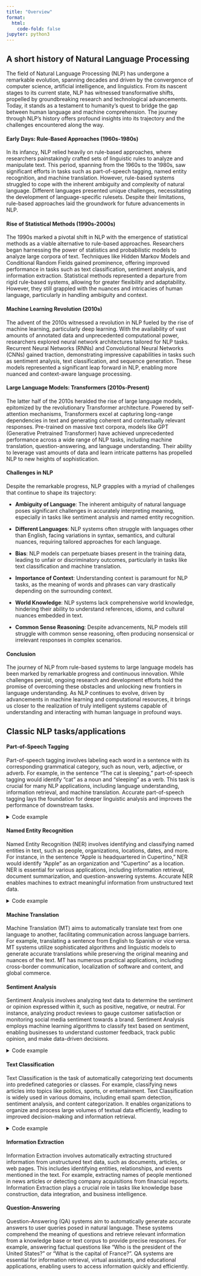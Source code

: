 ```yaml
---
title: "Overview"
format:
  html:
    code-fold: false
jupyter: python3
---
```


## A short history of Natural Language Processing

The field of Natural Language Processing (NLP) has undergone a remarkable evolution, spanning decades and driven by the convergence of computer science, artificial intelligence, and linguistics. 
From its nascent stages to its current state, NLP has witnessed transformative shifts, propelled by groundbreaking research and technological advancements. 
Today, it stands as a testament to humanity's quest to bridge the gap between human language and machine comprehension. 
The journey through NLP's history offers profound insights into its trajectory and the challenges encountered along the way.

#### Early Days: Rule-Based Approaches (1960s-1980s)
In its infancy, NLP relied heavily on rule-based approaches, where researchers painstakingly crafted sets of linguistic rules to analyze and manipulate text. 
This period, spanning from the 1960s to the 1980s, saw significant efforts in tasks such as part-of-speech tagging, named entity recognition, and machine translation. 
However, rule-based systems struggled to cope with the inherent ambiguity and complexity of natural language. 
Different languages presented unique challenges, necessitating the development of language-specific rulesets. Despite their limitations, rule-based approaches laid the groundwork for future advancements in NLP.

#### Rise of Statistical Methods (1990s-2000s)
The 1990s marked a pivotal shift in NLP with the emergence of statistical methods as a viable alternative to rule-based approaches. 
Researchers began harnessing the power of statistics and probabilistic models to analyze large corpora of text. 
Techniques like Hidden Markov Models and Conditional Random Fields gained prominence, offering improved performance in tasks such as text classification, sentiment analysis, and information extraction. 
Statistical methods represented a departure from rigid rule-based systems, allowing for greater flexibility and adaptability. 
However, they still grappled with the nuances and intricacies of human language, particularly in handling ambiguity and context.

#### Machine Learning Revolution (2010s)
The advent of the 2010s witnessed a revolution in NLP fueled by the rise of machine learning, particularly deep learning. 
With the availability of vast amounts of annotated data and unprecedented computational power, researchers explored neural network architectures tailored for NLP tasks. 
Recurrent Neural Networks (RNNs) and Convolutional Neural Networks (CNNs) gained traction, demonstrating impressive capabilities in tasks such as sentiment analysis, text classification, and sequence generation. 
These models represented a significant leap forward in NLP, enabling more nuanced and context-aware language processing.

#### Large Language Models: Transformers (2010s-Present)
The latter half of the 2010s heralded the rise of large language models, epitomized by the revolutionary Transformer architecture.
Powered by self-attention mechanisms, Transformers excel at capturing long-range dependencies in text and generating coherent and contextually relevant responses. 
Pre-trained on massive text corpora, models like GPT (Generative Pretrained Transformer) have achieved unprecedented performance across a wide range of NLP tasks, including machine translation, question-answering, and language understanding. 
Their ability to leverage vast amounts of data and learn intricate patterns has propelled NLP to new heights of sophistication.

#### Challenges in NLP
Despite the remarkable progress, NLP grapples with a myriad of challenges that continue to shape its trajectory:

- **Ambiguity of Language**: The inherent ambiguity of natural language poses significant challenges in accurately interpreting meaning, especially in tasks like sentiment analysis and named entity recognition.
  
- **Different Languages**: NLP systems often struggle with languages other than English, facing variations in syntax, semantics, and cultural nuances, requiring tailored approaches for each language.

- **Bias**: NLP models can perpetuate biases present in the training data, leading to unfair or discriminatory outcomes, particularly in tasks like text classification and machine translation.

- **Importance of Context**: Understanding context is paramount for NLP tasks, as the meaning of words and phrases can vary drastically depending on the surrounding context.

- **World Knowledge**: NLP systems lack comprehensive world knowledge, hindering their ability to understand references, idioms, and cultural nuances embedded in text.

- **Common Sense Reasoning**: Despite advancements, NLP models still struggle with common sense reasoning, often producing nonsensical or irrelevant responses in complex scenarios.

#### Conclusion
The journey of NLP from rule-based systems to large language models has been marked by remarkable progress and continuous innovation. 
While challenges persist, ongoing research and development efforts hold the promise of overcoming these obstacles and unlocking new frontiers in language understanding. 
As NLP continues to evolve, driven by advancements in machine learning and computational resources, it brings us closer to the realization of truly intelligent systems capable of understanding and interacting with human language in profound ways.


## Classic NLP tasks/applications

#### Part-of-Speech Tagging
Part-of-speech tagging involves labeling each word in a sentence with its corresponding grammatical category, such as noun, verb, adjective, or adverb. 
For example, in the sentence "The cat is sleeping," part-of-speech tagging would identify "cat" as a noun and "sleeping" as a verb. 
This task is crucial for many NLP applications, including language understanding, information retrieval, and machine translation. 
Accurate part-of-speech tagging lays the foundation for deeper linguistic analysis and improves the performance of downstream tasks.

<details>
<summary>Code example</summary>
```python
import spacy

# Load the English language model
nlp = spacy.load("en_core_web_sm")

# Example text
text = "The sun sets behind the mountains, casting a golden glow across the sky."

# Process the text with spaCy
doc = nlp(text)

# Find the maximum length of token text and POS tag
max_token_length = max(len(token.text) for token in doc)
max_pos_length = max(len(token.pos_) for token in doc)

# Print each token along with its part-of-speech tag
for token in doc:
    print(f"Token: {token.text.ljust(max_token_length)} | POS Tag: {token.pos_.ljust(max_pos_length)}")
```
</details>



#### Named Entity Recognition
Named Entity Recognition (NER) involves identifying and classifying named entities in text, such as people, organizations, locations, dates, and more. For instance, in the sentence "Apple is headquartered in Cupertino," NER would identify "Apple" as an organization and "Cupertino" as a location. 
NER is essential for various applications, including information retrieval, document summarization, and question-answering systems. Accurate NER enables machines to extract meaningful information from unstructured text data.

<details>
<summary>Code example</summary>
```python
import spacy

# Load the English language model
nlp = spacy.load("en_core_web_sm")

# Example text
text = "Apple is considering buying a startup called U.K. based company in London for $1 billion."

# Process the text with spaCy
doc = nlp(text)

# Print each token along with its Named Entity label
for ent in doc.ents:
    print(f"Entity: {ent.text.ljust(20)} | Label: {ent.label_}")
```

</details>



#### Machine Translation
Machine Translation (MT) aims to automatically translate text from one language to another, facilitating communication across language barriers. 
For example, translating a sentence from English to Spanish or vice versa. 
MT systems utilize sophisticated algorithms and linguistic models to generate accurate translations while preserving the original meaning and nuances of the text. 
MT has numerous practical applications, including cross-border communication, localization of software and content, and global commerce.

#### Sentiment Analysis
Sentiment Analysis involves analyzing text data to determine the sentiment or opinion expressed within it, such as positive, negative, or neutral. 
For instance, analyzing product reviews to gauge customer satisfaction or monitoring social media sentiment towards a brand. 
Sentiment Analysis employs machine learning algorithms to classify text based on sentiment, enabling businesses to understand customer feedback, track public opinion, and make data-driven decisions.

<details>
<summary>Code example</summary>
```python
# python -m textblob.download_corpora

from textblob import TextBlob

# Example text
text = "I love TextBlob! It's an amazing library for natural language processing."

# Perform sentiment analysis with TextBlob
blob = TextBlob(text)
sentiment_score = blob.sentiment.polarity

# Determine sentiment label based on sentiment score
if sentiment_score > 0:
    sentiment_label = "Positive"
elif sentiment_score < 0:
    sentiment_label = "Negative"
else:
    sentiment_label = "Neutral"

# Print sentiment analysis results
print(f"Text: {text}")
print(f"Sentiment Score: {sentiment_score:.2f}")
print(f"Sentiment Label: {sentiment_label}")
```
</details>


#### Text Classification
Text Classification is the task of automatically categorizing text documents into predefined categories or classes. 
For example, classifying news articles into topics like politics, sports, or entertainment. 
Text Classification is widely used in various domains, including email spam detection, sentiment analysis, and content categorization. 
It enables organizations to organize and process large volumes of textual data efficiently, leading to improved decision-making and information retrieval.

<details>
<summary>Code example</summary>
```python
from sklearn.feature_extraction.text import TfidfVectorizer
from sklearn.svm import SVC
from sklearn.pipeline import make_pipeline
from sklearn.preprocessing import LabelEncoder

# Example labeled dataset
texts = [
    "I love this product!",
    "This product is terrible.",
    "Great service, highly recommended.",
    "I had a bad experience with this company.",
]
labels = [
    "Positive",
    "Negative",
    "Positive",
    "Negative",
]

# Create a TF-IDF vectorizer
vectorizer = TfidfVectorizer()

# Encode labels as integers
label_encoder = LabelEncoder()
encoded_labels = label_encoder.fit_transform(labels)

# Create a pipeline with TF-IDF vectorizer and SVM classifier
classifier = make_pipeline(vectorizer, SVC(kernel='linear'))

# Train the classifier
classifier.fit(texts, encoded_labels)

# Example test text
test_text = "This product exceeded my expectations."

# Predict the label for the test text
predicted_label = classifier.predict([test_text])[0]

# Decode the predicted label back to original label
predicted_label_text = label_encoder.inverse_transform([predicted_label])[0]

# Print the predicted label
print(f"Text: {test_text}")
print(f"Predicted Label: {predicted_label_text}")
```
</details>


#### Information Extraction
Information Extraction involves automatically extracting structured information from unstructured text data, such as documents, articles, or web pages. 
This includes identifying entities, relationships, and events mentioned in the text. 
For example, extracting names of people mentioned in news articles or detecting company acquisitions from financial reports. 
Information Extraction plays a crucial role in tasks like knowledge base construction, data integration, and business intelligence.

#### Question-Answering
Question-Answering (QA) systems aim to automatically generate accurate answers to user queries posed in natural language. 
These systems comprehend the meaning of questions and retrieve relevant information from a knowledge base or text corpus to provide precise responses. 
For example, answering factual questions like "Who is the president of the United States?" or "What is the capital of France?". 
QA systems are essential for information retrieval, virtual assistants, and educational applications, enabling users to access information quickly and efficiently.
